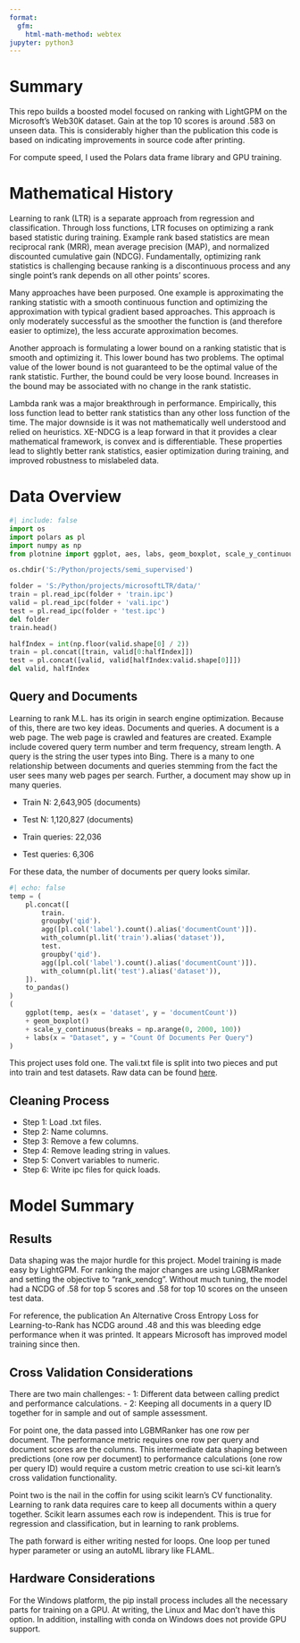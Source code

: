 ```yaml
---
format:
  gfm:
    html-math-method: webtex
jupyter: python3
---
```


# Summary
This repo builds a boosted model focused on ranking with LightGPM on the Microsoft's Web30K dataset. Gain at the top 10 scores is around .583 on unseen data. This is considerably higher than the publication this code is based on indicating improvements in source code after printing.

For compute speed, I used the Polars data frame library and GPU training.

# Mathematical History
Learning to rank (LTR) is a separate approach from regression and classification. Through loss functions, LTR focuses on optimizing a rank based statistic during training. Example rank based statistics are mean reciprocal rank (MRR), mean average precision (MAP), and normalized discounted cumulative gain (NDCG). Fundamentally, optimizing rank statistics is challenging because ranking is a discontinuous process and any single point’s rank depends on all other points’ scores.

Many approaches have been purposed. One example is approximating the ranking statistic with a smooth continuous function and optimizing the approximation with typical gradient based approaches. This approach is only moderately successful as the smoother the function is (and therefore easier to optimize), the less accurate approximation becomes.

Another approach is formulating a lower bound on a ranking statistic that is smooth and optimizing it. This lower bound has two problems. The optimal value of the lower bound is not guaranteed to be the optimal value of the rank statistic. Further, the bound could be very loose bound. Increases in the bound may be associated with no change in the rank statistic.

Lambda rank was a major breakthrough in performance. Empirically, this loss function lead to better rank statistics than any other loss function of the time. The major downside is it was not mathematically well understood and relied on heuristics. XE-NDCG is a leap forward in that it provides a clear mathematical framework, is convex and is differentiable. These properties lead to slightly better rank statistics, easier optimization during training, and improved robustness to mislabeled data.
 

# Data Overview

```python
#| include: false
import os
import polars as pl
import numpy as np
from plotnine import ggplot, aes, labs, geom_boxplot, scale_y_continuous

os.chdir('S:/Python/projects/semi_supervised')

folder = 'S:/Python/projects/microsoftLTR/data/'
train = pl.read_ipc(folder + 'train.ipc')
valid = pl.read_ipc(folder + 'vali.ipc')
test = pl.read_ipc(folder + 'test.ipc')
del folder
train.head()

halfIndex = int(np.floor(valid.shape[0] / 2))
train = pl.concat([train, valid[0:halfIndex]])
test = pl.concat([valid, valid[halfIndex:valid.shape[0]]])
del valid, halfIndex
```

## Query and Documents
Learning to rank M.L. has its origin in search engine optimization. Because of this, there are two key ideas. Documents and queries. A document is a web page. The web page is crawled and features are created. Example include covered query term number and term frequency, stream length. A query is the string the user types into Bing. There is a many to one relationship between documents and queries stemming from the fact the user sees many web pages per search. Further, a document may show up in many queries.

-   Train N: 2,643,905 (documents)
-   Test N: 1,120,827 (documents)

-   Train queries: 22,036
-   Test queries: 6,306

For these data, the number of documents per query looks similar.

```python
#| echo: false
temp = (
    pl.concat([
        train.
        groupby('qid').
        agg([pl.col('label').count().alias('documentCount')]).
        with_column(pl.lit('train').alias('dataset')),
        test.
        groupby('qid').
        agg([pl.col('label').count().alias('documentCount')]).
        with_column(pl.lit('test').alias('dataset')),
    ]).
    to_pandas()
)
(
    ggplot(temp, aes(x = 'dataset', y = 'documentCount'))
    + geom_boxplot()
    + scale_y_continuous(breaks = np.arange(0, 2000, 100))
    + labs(x = "Dataset", y = "Count Of Documents Per Query")
)
```

This project uses fold one. The vali.txt file is split into two pieces and put into train and test datasets. Raw data can be found [here](https://www.microsoft.com/en-us/research/project/mslr/).

## Cleaning Process
-   Step 1: Load .txt files.
-   Step 2: Name columns.
-   Step 3: Remove a few columns.
-   Step 4: Remove leading string in values.
-   Step 5: Convert variables to numeric.
-   Step 6: Write ipc files for quick loads.

# Model Summary
## Results
Data shaping was the major hurdle for this project. Model training is made easy by LightGPM. For ranking the major changes are using LGBMRanker and setting the objective to "rank_xendcg". Without much tuning, the model had a NCDG of .58 for top 5 scores and .58 for top 10 scores on the unseen test data. 

For reference, the publication An Alternative Cross Entropy Loss for Learning-to-Rank has NCDG around .48 and this was bleeding edge performance when it was printed. It appears Microsoft has improved model training since then.

## Cross Validation Considerations

There are two main challenges: 
-   1: Different data between calling predict and performance calculations. 
-   2: Keeping all documents in a query ID together for in sample and out of sample assessment.

For point one, the data passed into LGBMRanker has one row per document. The performance metric requires one row per query and document scores are the columns. This intermediate data shaping between predictions (one row per document) to performance calculations (one row per query ID) would require a custom metric creation to use sci-kit learn’s cross validation functionality.

Point two is the nail in the coffin for using scikit learn’s CV functionality. Learning to rank data requires care to keep all documents within a query together. Scikit learn assumes each row is independent. This is true for regression and classification, but in learning to rank problems.

The path forward is either writing nested for loops. One loop per tuned hyper parameter or using an autoML library like FLAML.


## Hardware Considerations
For the Windows platform, the pip install process includes all the necessary parts for training on a GPU. At writing, the Linux and Mac don't have this option. In addition, installing with conda on Windows does not provide GPU support. 